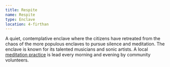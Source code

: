 ```yaml
---
title: Respite
name: Respite
type: Enclave
location: 4-firthan
---
```

A quiet, contemplative enclave where the citizens have retreated from the
chaos of the more populous enclaves to pursue silence and meditation. The
enclave is known for its talented musicians and sonic artists. A local
[meditation practice](lore:respite-medidation) is lead every morning and
evening by community volunteers.
